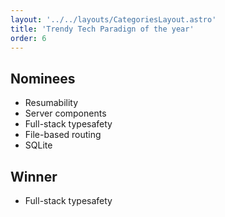 ```yaml
---
layout: '../../layouts/CategoriesLayout.astro'
title: 'Trendy Tech Paradign of the year'
order: 6
---
```



## Nominees

- Resumability
- Server components
- Full-stack typesafety
- File-based routing
- SQLite


## Winner

- Full-stack typesafety